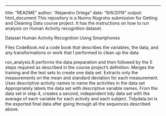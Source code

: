 ---
title: "README"
author: "Alejandro Ortega"
date: "9/6/2019"
output: html_document
This repository is a Nunno Nugroho submission for Getting and Cleaning Data course project. It has the instructions on how to run analysis on Human Activity recognition dataset.

Dataset
Human Activity Recognition Using Smartphones

Files
CodeBook.md a code book that describes the variables, the data, and any transformations or work that I performed to clean up the data

run_analysis.R performs the data preparation and then followed by the 5 steps required as described in the course project’s definition:
Merges the training and the test sets to create one data set.
Extracts only the measurements on the mean and standard deviation for each measurement.
Uses descriptive activity names to name the activities in the data set
Appropriately labels the data set with descriptive variable names.
From the data set in step 4, creates a second, independent tidy data set with the average of each variable for each activity and each subject.
Tidydata.txt is the exported final data after going through all the sequences described above.

